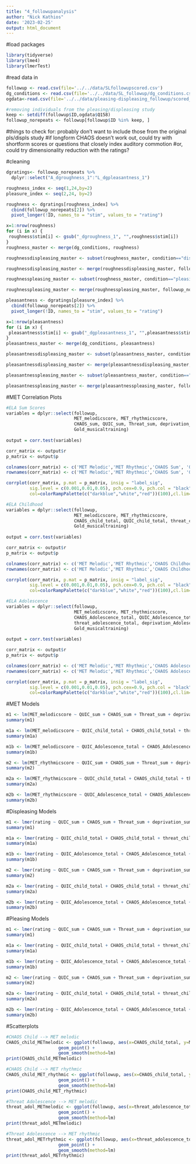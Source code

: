 ```yaml
---
title: "4_followupanalysis"
author: "Nick Kathios"
date: '2023-02-25'
output: html_document
---
```

#load packages
```r
library(tidyverse)
library(lme4)
library(lmerTest)
```

#read data in
```r
followup <- read.csv(file='../../data/SLfollowupscored.csv')
dg_conditions <- read.csv(file='../../data/SL_followup/dg_conditions.csv')
ogdata<-read.csv(file='../../data/pleasing-displeasing_followup/scored_data.csv')

#removing individuals from the pleasing/displeasing study
keep <- setdiff(followup$ID,ogdata$Q158)
followup_norepeats <- followup[followup$ID %in% keep, ] 
```

#things to check for: probably don't want to include those from the original pls/displs study
#if longform CHAOS doesn't work out, could try with shortform scores or questions that closely index auditory commotion
#or, could try dimensionality reduction with the ratings?

#cleaning
```r
dgratings<- followup_norepeats %>%
  dplyr::select("A_dgroughness_1":"L_dgpleasantness_1")

roughness_index <- seq(1,24,by=2)
pleasure_index <- seq(2,24, by=2)

roughness <- dgratings[roughness_index] %>%
  cbind(followup_norepeats[2]) %>%
  pivot_longer(!ID, names_to = "stim", values_to = "rating")

x=1:nrow(roughness)
for (i in x) {
 roughness$stim[i] <- gsub("_dgroughness_1", "",roughness$stim[i])
}
roughness_master <- merge(dg_conditions, roughness)

roughnessdispleasing_master <- subset(roughness_master, condition=="displeasing")

roughnessdispleasing_master <- merge(roughnessdispleasing_master, followup_norepeats)

roughnesspleasing_master <- subset(roughness_master, condition=="pleasing")

roughnesspleasing_master <- merge(roughnesspleasing_master, followup_norepeats)

pleasantness <- dgratings[pleasure_index] %>%
  cbind(followup_norepeats[2]) %>%
  pivot_longer(!ID, names_to = "stim", values_to = "rating")

x=1:nrow(pleasantness)
for (i in x) {
 pleasantness$stim[i] <- gsub("_dgpleasantness_1", "",pleasantness$stim[i])
}
pleasantness_master <- merge(dg_conditions, pleasantness)

pleasantnessdispleasing_master <- subset(pleasantness_master, condition=="displeasing")

pleasantnessdispleasing_master <- merge(pleasantnessdispleasing_master, followup_norepeats)

pleasantnesspleasing_master <- subset(pleasantness_master, condition=="pleasing")

pleasantnesspleasing_master <- merge(pleasantnesspleasing_master, followup_norepeats)
```

#MET Correlation Plots
```r
#ELA Sum Scores
variables = dplyr::select(followup, 
                          MET_melodicscore, MET_rhythmicscore,
                          CHAOS_sum, QUIC_sum, Threat_sum, deprivation_sum,
                          Gold_musicaltraining)
                          
output = corr.test(variables)

corr_matrix <- output$r
p_matrix <- output$p

colnames(corr_matrix) <- c('MET Melodic','MET Rhythmic','CHAOS Sum', 'QUIC Sum', 'Threat Sum', 'Deprivation Sum', 'GoldMSI - Musical Training')
rownames(corr_matrix) <- c('MET Melodic','MET Rhythmic','CHAOS Sum', 'QUIC Sum', 'Threat Sum', 'Deprivation Sum', 'GoldMSI - Musical Training')

corrplot(corr_matrix, p.mat = p_matrix, insig = "label_sig",
         sig.level = c(0.001,0.01,0.05), pch.cex=0.9, pch.col = "black", tl.col = "black", type="lower",tl.srt =45, 
         col=colorRampPalette(c("darkblue","white","red"))(100),cl.lim=c(0,1))

#ELA Childhood
variables = dplyr::select(followup, 
                          MET_melodicscore, MET_rhythmicscore,
                          CHAOS_child_total, QUIC_child_total, threat_childhood_total, deprivation_child_total,
                          Gold_musicaltraining)
                          
output = corr.test(variables)

corr_matrix <- output$r
p_matrix <- output$p

colnames(corr_matrix) <- c('MET Melodic','MET Rhythmic','CHAOS Childhood', 'QUIC Childhood', 'Threat Childhood', 'Deprivation Childhood', 'GoldMSI - Musical Training')
rownames(corr_matrix) <- c('MET Melodic','MET Rhythmic','CHAOS Childhood', 'QUIC Childhood', 'Threat Childhood', 'Deprivation Childhood', 'GoldMSI - Musical Training')

corrplot(corr_matrix, p.mat = p_matrix, insig = "label_sig",
         sig.level = c(0.001,0.01,0.05), pch.cex=0.9, pch.col = "black", tl.col = "black", type="lower",tl.srt =45, 
         col=colorRampPalette(c("darkblue","white","red"))(100),cl.lim=c(0,1))

#ELA Adolescence
variables = dplyr::select(followup, 
                          MET_melodicscore, MET_rhythmicscore,
                          CHAOS_Adolescence_total, QUIC_Adolescence_total, 
                          threat_adolescence_total, deprivation_Adolescence_total,
                          Gold_musicaltraining)
                          
output = corr.test(variables)

corr_matrix <- output$r
p_matrix <- output$p

colnames(corr_matrix) <- c('MET Melodic','MET Rhythmic','CHAOS Adolescence', 'QUIC Adolescence', 'Threat Adolescence', 'Deprivation Childhood', 'GoldMSI - Musical Training')
rownames(corr_matrix) <- c('MET Melodic','MET Rhythmic','CHAOS Adolescence', 'QUIC Adolescence', 'Threat Adolescence', 'Deprivation Childhood', 'GoldMSI - Musical Training')

corrplot(corr_matrix, p.mat = p_matrix, insig = "label_sig",
         sig.level = c(0.001,0.01,0.05), pch.cex=0.9, pch.col = "black", tl.col = "black", type="lower",tl.srt =45, 
         col=colorRampPalette(c("darkblue","white","red"))(100),cl.lim=c(0,1))
```

#MET Models
```r
m1 <- lm(MET_melodicscore ~ QUIC_sum + CHAOS_sum + Threat_sum + deprivation_sum + PASS_total + STAI_total + Gold_musicaltraining, data = followup)
summary(m1)

m1a <- lm(MET_melodicscore ~ QUIC_child_total + CHAOS_child_total + threat_childhood_total + deprivation_child_total + PASS_total + STAI_total + Gold_musicaltraining, data = followup)
summary(m1a)

m1b <- lm(MET_melodicscore ~ QUIC_Adolescence_total + CHAOS_Adolescence_total + threat_adolescence_total + deprivation_Adolescence_total + PASS_total + STAI_total + Gold_musicaltraining, data = followup)
summary(m1b)

m2 <- lm(MET_rhythmicscore ~ QUIC_sum + CHAOS_sum + Threat_sum + deprivation_sum + PASS_total + STAI_total + Gold_musicaltraining, data = followup)
summary(m2)

m2a <- lm(MET_rhythmicscore ~ QUIC_child_total + CHAOS_child_total + threat_childhood_total + deprivation_child_total + PASS_total + STAI_total + Gold_musicaltraining, data = followup)
summary(m2a)

m2b <- lm(MET_rhythmicscore ~ QUIC_Adolescence_total + CHAOS_Adolescence_total + threat_adolescence_total + deprivation_Adolescence_total + PASS_total + STAI_total + Gold_musicaltraining, data = followup)
summary(m2b)
```

#Displeasing Models
```r
m1 <- lmer(rating ~ QUIC_sum + CHAOS_sum + Threat_sum + deprivation_sum + (1 | ID) + (1 | stim), data = pleasantnessdispleasing_master)
summary(m1)

m1a <- lmer(rating ~ QUIC_child_total + CHAOS_child_total + threat_childhood_total + deprivation_child_total + (1 | ID) + (1 | stim), data = pleasantnessdispleasing_master)
summary(m1a)

m1b <- lmer(rating ~ QUIC_Adolescence_total + CHAOS_Adolescence_total + threat_adolescence_total + deprivation_Adolescence_total + (1 | ID) + (1 | stim), data = pleasantnessdispleasing_master)
summary(m1b)

m2 <- lmer(rating ~ QUIC_sum + CHAOS_sum + Threat_sum + deprivation_sum + (1 | ID) + (1 | stim), data = roughnessdispleasing_master)
summary(m2)

m2a <- lmer(rating ~ QUIC_child_total + CHAOS_child_total + threat_childhood_total + deprivation_child_total + (1 | ID) + (1 | stim), data = roughnessdispleasing_master)
summary(m2a)

m2b <- lmer(rating ~ QUIC_Adolescence_total + CHAOS_Adolescence_total + threat_adolescence_total + deprivation_Adolescence_total + (1 | ID) + (1 | stim), data = roughnessdispleasing_master)
summary(m2b)
```

#Pleasing Models
```r
m1 <- lmer(rating ~ QUIC_sum + CHAOS_sum + Threat_sum + deprivation_sum + (1 | ID) + (1 | stim), data = pleasantnesspleasing_master)
summary(m1)

m1a <- lmer(rating ~ QUIC_child_total + CHAOS_child_total + threat_childhood_total + deprivation_child_total + (1 | ID) + (1 | stim), data = pleasantnesspleasing_master)
summary(m1a)

m1b <- lmer(rating ~ QUIC_Adolescence_total + CHAOS_Adolescence_total + threat_adolescence_total + deprivation_Adolescence_total + (1 | ID) + (1 | stim), data = pleasantnesspleasing_master)
summary(m1b)

m2 <- lmer(rating ~ QUIC_sum + CHAOS_sum + Threat_sum + deprivation_sum + (1 | ID) + (1 | stim), data = roughnesspleasing_master)
summary(m2)

m2a <- lmer(rating ~ QUIC_child_total + CHAOS_child_total + threat_childhood_total + deprivation_child_total + (1 | ID) + (1 | stim), data = roughnesspleasing_master)
summary(m2a)

m2b <- lmer(rating ~ QUIC_Adolescence_total + CHAOS_Adolescence_total + threat_adolescence_total + deprivation_Adolescence_total + (1 | ID) + (1 | stim), data = roughnesspleasing_master)
summary(m2b)
```

#Scatterplots
```r
#CHAOS Child --> MET melodic
CHAOS_child_METmelodic <- ggplot(followup, aes(x=CHAOS_child_total, y=MET_melodicscore)) +
                    geom_point() +
                    geom_smooth(method=lm)
print(CHAOS_child_METmelodic)

#CHAOS Child --> MET rhythmic
CHAOS_child_MET_rhythmic <- ggplot(followup, aes(x=CHAOS_child_total, y=MET_rhythmicscore)) +
                    geom_point() +
                    geom_smooth(method=lm)
print(CHAOS_child_MET_rhythmic)

#Threat Adolescence --> MET melodic
threat_adol_METmelodic <- ggplot(followup, aes(x=threat_adolescence_total, y=MET_melodicscore)) +
                    geom_point() +
                    geom_smooth(method=lm)
print(threat_adol_METmelodic)

#Threat Adolescence --> MET rhythmic
threat_adol_METrhythmic <- ggplot(followup, aes(x=threat_adolescence_total, y=MET_rhythmicscore)) +
                    geom_point() +
                    geom_smooth(method=lm)
print(threat_adol_METrhythmic)
```

